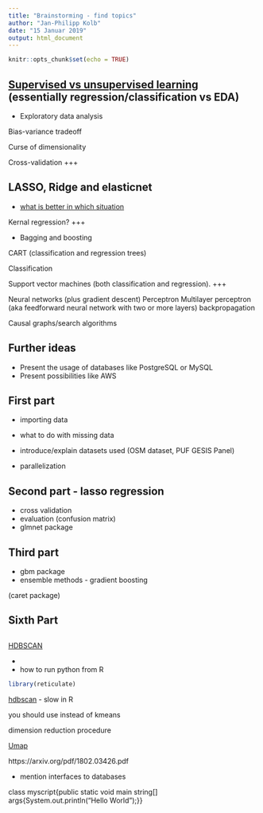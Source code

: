```yaml
---
title: "Brainstorming - find topics"
author: "Jan-Philipp Kolb"
date: "15 Januar 2019"
output: html_document
---
```


```r
knitr::opts_chunk$set(echo = TRUE)
```


## [Supervised vs unsupervised learning](https://towardsdatascience.com/supervised-vs-unsupervised-learning-14f68e32ea8d) (essentially regression/classification vs EDA)

- Exploratory data analysis



Bias-variance tradeoff

Curse of dimensionality

Cross-validation +++

## LASSO, Ridge and elasticnet

- [what is better in which situation](https://web.stanford.edu/~hastie/StatLearnSparsity_files/SLS_corrected_1.4.16.pdf)

Kernal regression? +++

- Bagging and boosting 


CART (classification and regression trees)

Classification

Support vector machines (both classification and regression). +++

Neural networks (plus gradient descent)
       Perceptron
       Multilayer perceptron (aka  feedforward neural network with two or more layers)
       backpropagation

Causal graphs/search algorithms


<!--
https://www.r-bloggers.com/automated-dashboard-for-classification-neural-network-in-r/

-->


## Further ideas

- Present the usage of databases like PostgreSQL or MySQL
- Present possibilities like AWS






## First part

- importing data

- what to do with missing data
- introduce/explain datasets used (OSM dataset, PUF GESIS Panel)
- parallelization

## Second part - lasso regression

- cross validation
- evaluation (confusion matrix)
- glmnet package


## Third part

- gbm package
- ensemble methods - gradient boosting

(caret package)

## Sixth Part

[](http://blog.conceptnet.io/posts/2017/how-to-make-a-racist-ai-without-really-trying/)


## 

[HDBSCAN](https://cran.r-project.org/web/packages/dbscan/vignettes/hdbscan.html)

<!--
better implemented in python
-->

- 


- how to run python from R

```r
library(reticulate)
```


[hdbscan](https://pypi.org/project/hdbscan/) - slow in R

you should use instead of kmeans


dimension reduction procedure

[Umap](https://github.com/lmcinnes/umap)

https://arxiv.org/pdf/1802.03426.pdf

<!--
Bescheid sagen, dass Python auf den Rechnern installiert sein sollte
-->

- mention interfaces to databases



class myscript{public static void main string[] args{System.out.println("Hello World");}}




